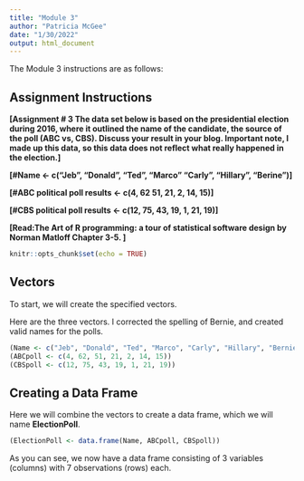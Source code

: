 ```yaml
---
title: "Module 3"
author: "Patricia McGee"
date: "1/30/2022"
output: html_document
---
```


The Module 3 instructions are as follows:

## Assignment Instructions

**[Assignment # 3
The data set below is based on the presidential election during 2016, where it outlined the name of the candidate, the source of the poll (ABC vs, CBS). Discuss your result in your blog. Important note, I made up this data, so this data does not reflect what really happened in the election.]**

**[#Name <- c("Jeb", “Donald”, "Ted”, “Marco” “Carly”, “Hillary”, “Berine”)]**

 **[#ABC political poll results <- c(4, 62 51, 21, 2, 14, 15)]**

 **[#CBS political poll results <- c(12, 75, 43, 19, 1, 21, 19)]** 

**[Read:The Art of R programming: a tour of statistical software design by Norman Matloff Chapter 3-5. ]**


```r
knitr::opts_chunk$set(echo = TRUE)
```

## Vectors

To start, we will create the specified vectors.

Here are the three vectors. 
I corrected the spelling of Bernie, and created valid names for the polls.

```r
(Name <- c("Jeb", "Donald", "Ted", "Marco", "Carly", "Hillary", "Bernie"))
(ABCpoll <- c(4, 62, 51, 21, 2, 14, 15))
(CBSpoll <- c(12, 75, 43, 19, 1, 21, 19))

```

## Creating a Data Frame

Here we will combine the vectors to create a data frame, which we will name **ElectionPoll**.

```r
(ElectionPoll <- data.frame(Name, ABCpoll, CBSpoll))

```

As you can see, we now have a data frame consisting of 3 variables (columns) with 7 observations (rows) each. 
